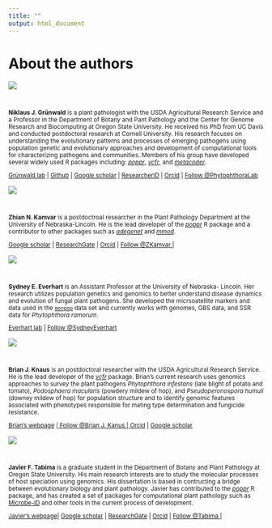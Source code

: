 ```yaml
---
title: ""
output: html_document
---
```



<script>
!function(d,s,id){var js,fjs=d.getElementsByTagName(s)[0],p=/^http:/.test(d.location)?'http':'https';if(!d.getElementById(id)){js=d.createElement(s);js.id=id;js.src=p+'://platform.twitter.com/widgets.js';fjs.parentNode.insertBefore(js,fjs);}}(document, 'script', 'twitter-wjs');
</script>


<!-- 

Note that the following HTML cannot be indented because markdown will attempt to
render it as a code block otherwise.

-->
<div class="container">
<h1>About the authors</h1>

<!-- 
NIK'S PROFILE
 -->

<div class="row">
<div class="col-md-2">
<div class="imgAbt">
<img style="margin-bottom:25px;width=220px;height=220px" src="images/IMG_3734.jpg"  />
</div>
</div>
<div class="col-md-6">
<small>
**Niklaus J. Gr&uuml;nwald** is a plant pathologist with the USDA Agricultural
Research Service and a Professor in the Department of Botany and Pant Pathology
and the Center for Genome Research and Biocomputing at Oregon State University.
He received his PhD from UC Davis and conducted postdoctoral research at Cornell
University. His research focuses on understanding the evolutionary patterns and
processes of emerging pathogens using population genetic and evolutionary
approaches and development of computational tools for characterizing pathogens and communities. Members of his group have developed several widely used R packages including: [*poppr*](http://github.com/grunwaldlab/poppr), [*vcfr*](https://github.com/grunwaldlab/vcfR), and [*metacoder*](https://github.com/grunwaldlab/metacoder). 
<p>
<p>
<a href="http://grunwaldlab.cgrb.oregonstate.edu/">Gr&uuml;nwald lab</a> | 
<a href="https://github.com/grunwaldlab">Github</a> | 
<a href="https://scholar.google.com/citations?user=t55Dt5sAAAAJ&hl=en">Google scholar</a> | 
<a href="http://www.researcherid.com/rid/K-6041-2013">ResearcherID</a> | 
<a href="http://orcid.org/0000-0003-1656-7602">Orcid</a> | 
<a href="https://twitter.com/PhytophthoraLab" class="twitter-follow-button" data-show-count="false">
Follow &#64;PhytophthoraLab
</a> 
</p>
</small>
</div>
</div>

<!-- 
ZHIAN'S PROFILE
 -->

<div class="row">
<div class="col-md-2">
<div class="imgAbt">
<img style="margin-bottom:25px;width=220px;height=220px" src="images/ZK.jpg"  />
</div>
</div>
<div class="col-md-6">
<small>
**Zhian N. Kamvar** is a postdoctroal researcher in the Plant Pathology Department at the University of Nebraska-Lincoln. He is the lead developer of the [*poppr*](http://github.com/grunwaldlab/poppr) R package and a contributor to other packages such as [*adegenet*](http://github.com/thibautjombart/adegenet) and [*mmod*](http://github.com/dwinter/mmod).
<p><p>

<a href="https://scholar.google.com/citations?user=UPGtLSkAAAAJ&hl=en">Google scholar</a> | 
<a href="https://www.researchgate.net/profile/Zhian_Kamvar">ResearchGate</a> | 
<a href="http://orcid.org/0000-0003-1458-7108">Orcid</a> | 
<a href="https://twitter.com/ZKamvar" class="twitter-follow-button" data-show-count="false">
	Follow &#64;ZKamvar
</a> |
</p>
</small>
</div>
</div>

<!-- 
SYDNEY'S PROFILE
 -->
 
<div class="row">
<div class="col-md-2">
<div class="imgAbt">
<img style="margin-bottom:25px;width=220px;height=220px" src="images/SE.jpg"  />
</div>
</div>
<div class="col-md-6">
<small>
**Sydney E. Everhart** is an Assistant Professor at the University of Nebraska-
Lincoln. Her research utilizes population genetics and genomics to better
understand disease dynamics and evolution of fungal plant pathogens.  She
developed the micrsoatellite markers and data used in the
[`monpop`](Data_sets.html#microsatellite-haploid-clonal-monpop) data set and
currently works with genomes, GBS data, and SSR data for *Phytophthora ramorum*.
<p>
<p>

<a href="http://everhart.unl.edu/">Everhart lab</a> | 
<a href="https://twitter.com/SydneyEverhart" class="twitter-follow-button" data-show-count="false">
Follow &#64;SydneyEverhart
</a>
</p>
</small>
</div>
</div>


<!-- 
BRIAN'S PROFILE
 -->
 
<div class="row">
<div class="col-md-2">
<div class="imgAbt">
<img style="margin-bottom:25px;width=220px;height=220px" src="images/BJK.jpg"  />
</div>
</div>
<div class="col-md-6">
<small>
**Brian J. Knaus** is an postdoctoral researcher with the USDA Agricultural Research Service.
He is the lead developer of the [*vcfr*](https://github.com/grunwaldlab/vcfR) package.
Brian's current research uses genomics approaches to survey the plant pathogens *Phytophthora infestans* (late blight of potato and tomato), *Podosphaera macularis* (powdery mildew of hop), and *Pseudoperonospora humuli* (downey mildew of hop) for population structure and to identify genomic features associated with phenotypes responsible for mating type determination and fungicide resistance.
<p>
<p>
<a href="http://brianknaus.com/research/">Brian's webpage</a>
<a href="https://twitter.com/knaus_brian" class="twitter-follow-button" data-show-count="false"> |
Follow &#64;Brian J. Kanus |
<a href="http://orcid.org/0000-0003-1665-4343">Orcid</a> |
<a href="https://scholar.google.com/citations?user=19wcuSwAAAAJ&hl=en">Google scholar</a>
</a>
</p>


</small>
</div>
</div>

<!-- 
JAVIER'S PROFILE
 -->

<div class="row">
<div class="col-md-2">
<div class="imgAbt">
<img style="margin-bottom:25px;width=220px;height=220px" src="images/JFT.jpg"  />
</div>
</div>
<div class="col-md-6">
<small>
**Javier F. Tabima** is a graduate student in the Department of Botany and Plant
Pathology at Oregon State University. His main research interests are to study the molecular processes of host speciation using genomics. His dissertation is based in contructing a bridge between evolutionary biology and plant pathology. Javier has contributed to the [*poppr*](http://github.com/grunwaldlab/poppr) R package, and has created a set of packages for computational plant pathology such as [Microbe-ID](https://github.com/grunwaldlab/Microbe-ID) and other tools in the current process of development.
<p>
<p>

<a href="http://people.oregonstate.edu/~tabimaj/">Javier's webpage</a>|
<a href="https://scholar.google.com/citations?user=t1P5G4QAAAAJ&hl=en">Google scholar</a> | 
<a href="https://www.researchgate.net/profile/Javier_Tabima">ResearchGate</a> | 
<a href="http://orcid.org/0000-0002-3603-2691">Orcid</a> | 
<a href="https://twitter.com/tabima" class="twitter-follow-button" data-show-count="false">
	Follow &#64;Tabima
</a> |
</p>

</small>
</div>
</div>

</div>

